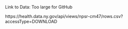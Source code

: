 Link to Data:
Too large for GitHub

https://health.data.ny.gov/api/views/npsr-cm47/rows.csv?accessType=DOWNLOAD
